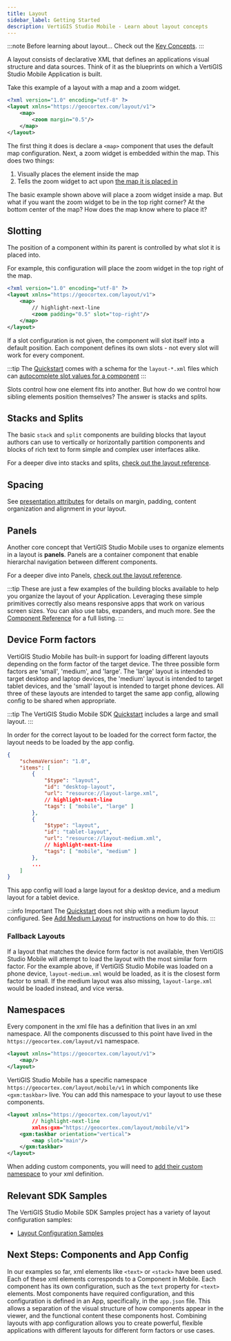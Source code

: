 ```yaml
---
title: Layout
sidebar_label: Getting Started
description: VertiGIS Studio Mobile - Learn about layout concepts
---
```



:::note Before learning about layout...
Check out the [Key Concepts](key-concepts.mdx).
:::

A layout consists of declarative XML that defines an applications visual structure and data sources. Think of it as the blueprints on which a VertiGIS Studio Mobile Application is built.

Take this example of a layout with a map and a zoom widget.

```xml title="app/layout-large.xml"
<?xml version="1.0" encoding="utf-8" ?>
<layout xmlns="https://geocortex.com/layout/v1">
    <map>
        <zoom margin="0.5"/>
    </map>
</layout>
```

The first thing it does is declare a `<map>` component that uses the default map configuration.
Next, a zoom widget is embedded within the map. This does two things:

1. Visually places the element inside the map
2. Tells the zoom widget to act upon [the map it is placed in](configuration-advanced-model-binding.mdx)

<FollowAlongSnippet />

The basic example shown above will place a zoom widget inside a map. But what if you want the zoom widget to be in the top right corner? At the bottom center of the map? How does the map know where to place it?

## Slotting

The position of a component within its parent is controlled by what slot it is placed into.

For example, this configuration will place the zoom widget in the top right of the map.

```xml title="app/layout-large.xml"
<?xml version="1.0" encoding="utf-8" ?>
<layout xmlns="https://geocortex.com/layout/v1">
    <map>
        // highlight-next-line
        <zoom padding="0.5" slot="top-right"/>
    </map>
</layout>
```

If a slot configuration is not given, the component will slot itself into a default position. Each component defines its own slots - not every slot will work for every component.

:::tip
The [Quickstart](https://github.com/geocortex/vertigis-mobile-quickstart) comes with a schema for the `layout-*.xml` files which can [autocomplete slot values for a component](configuration-layout-reference.mdx#autocomplete-properties)
:::

Slots control how one element fits into another. But how do we control how sibling elements position themselves? The answer is stacks and splits.

## Stacks and Splits

The basic `stack` and `split` components are building blocks that layout authors can use to vertically or horizontally partition components and blocks of rich text to form simple and complex user interfaces alike.

For a deeper dive into stacks and splits, [check out the layout reference](configuration-layout-reference.mdx#stacks-and-splits).

## Spacing

See [presentation attributes](configuration-layout-reference.mdx#presentation-attributes) for details on margin, padding, content organization and alignment in your layout.

## Panels

Another core concept that VertiGIS Studio Mobile uses to organize elements in a layout is **panels**.
Panels are a container component that enable hierarchal navigation between different components.

For a deeper dive into Panels, [check out the layout reference](configuration-layout-reference.mdx#panels).

<!-- TODO-API - direct link to tabs and expanders -->

:::tip
These are just a few examples of the building blocks available to help you organize the layout of your Application. Leveraging these simple primitives correctly also means responsive apps that work on various screen sizes. You can also use tabs, expanders, and much more. See the [Component Reference](configuration-layout-reference.mdx#core-layout-components) for a full listing.
:::

## Device Form factors

VertiGIS Studio Mobile has built-in support for loading different layouts depending on the form factor of the target device. The three possible form factors are 'small', 'medium', and 'large'. The 'large' layout is intended to target desktop and laptop devices, the 'medium' layout is intended to target tablet devices, and the 'small' layout is intended to target phone devices. All three of these layouts are intended to target the same app config, allowing config to be shared when appropriate.

:::tip
The VertiGIS Studio Mobile SDK [Quickstart](https://github.com/geocortex/vertigis-mobile-quickstart) includes a large and small layout.
:::

In order for the correct layout to be loaded for the correct form factor, the layout needs to be loaded by the app config.

```json {6-7,12-13} title="app/app.json"
{
    "schemaVersion": "1.0",
    "items": [
        {
            "$type": "layout",
            "id": "desktop-layout",
            "url": "resource://layout-large.xml",
            // highlight-next-line
            "tags": [ "mobile", "large" ]
        },
        {
            "$type": "layout",
            "id": "tablet-layout",
            "url": "resource://layout-medium.xml",
            // highlight-next-line
            "tags": [ "mobile", "medium" ]
        },
        ...
    ]
}
```

This app config will load a large layout for a desktop device, and a medium layout for a tablet device.

:::info Important
The [Quickstart](https://github.com/geocortex/vertigis-mobile-quickstart) does not ship with a medium layout configured. See [Add Medium Layout](tutorial-add-medium-layout.mdx) for instructions on how to do this.
:::

### Fallback Layouts

If a layout that matches the device form factor is not available, then VertiGIS Studio Mobile will attempt to load the layout with the most similar form factor. For the example above, if VertiGIS Studio Mobile was loaded on a phone device, `layout-medium.xml` would be loaded, as it is the closest form factor to small. If the medium layout was also missing, `layout-large.xml` would be loaded instead, and vice versa.

## Namespaces

Every component in the xml file has a definition that lives in an xml namespace. All the components discussed to this point have lived in the `https://geocortex.com/layout/v1` namespace.

```xml
<layout xmlns="https://geocortex.com/layout/v1">
    <map/>
</layout>
```

VertiGIS Studio Mobile has a specific namespace `https://geocortex.com/layout/mobile/v1` in which components like `<gxm:taskbar>` live. You can add this namespace to your layout to use these components.

```xml
<layout xmlns="https://geocortex.com/layout/v1"
        // highlight-next-line
        xmlns:gxm="https://geocortex.com/layout/mobile/v1">
    <gxm:taskbar orientation="vertical">
        <map slot="main"/>
    </gxm:taskbar>
</layout>
```

When adding custom components, you will need to [add their custom namespace](sdk-components-reference.mdx#components-and-layout) to your xml definition.

## Relevant SDK Samples

The VertiGIS Studio Mobile SDK Samples project has a variety of layout configuration samples:

-   [Layout Configuration Samples](https://github.com/geocortex/vertigis-mobile-samples/tree/master/Geocortex.Mobile.Samples/Geocortex.Mobile.Samples/Samples/Layout)

## Next Steps: Components and App Config

In our examples so far, xml elements like `<text>` or `<stack>` have been used. Each of these xml elements corresponds to a Component in Mobile. Each component has its own configuration, such as the `text` property for `<text>` elements. Most components have required configuration, and this configuration is defined in an App, specifically, in the `app.json` file. This allows a separation of the visual structure of how components appear in the viewer, and the functional content these components host. Combining layouts with app configuration allows you to create powerful, flexible applications with different layouts for different form factors or use cases.

<UseCaseContainer>
    <UseCaseCard
        title="App Config"
        description="Learn about app configuration and its interaction with layout"
        link={useBaseUrl(
            "docs/mobile/configuration-app-config-getting-started"
        )}
    />
    <UseCaseCard
        title="Layout Reference"
        description="Learn more about what you can accomplish with layouts"
        link={useBaseUrl(
            "docs/mobile/configuration-layout-reference"
        )}
    />
</UseCaseContainer>
